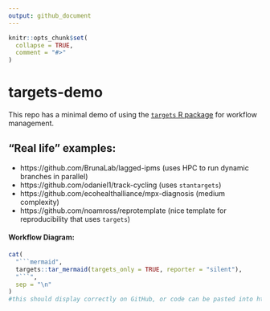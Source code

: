 ```yaml
---
output: github_document
---
```


<!-- README.md is generated from README.Rmd. Please edit that file -->

```r
knitr::opts_chunk$set(
  collapse = TRUE,
  comment = "#>"
)
```

# targets-demo

<!-- badges: start -->
<!-- badges: end -->

This repo has a minimal demo of using the [`targets` R package](https://books.ropensci.org/targets/) for workflow management.

## "Real life" examples:

- https://github.com/BrunaLab/lagged-ipms (uses HPC to run dynamic branches in parallel)
- https://github.com/odaniel1/track-cycling (uses `stantargets`)
- https://github.com/ecohealthalliance/mpx-diagnosis (medium complexity)
- https://github.com/noamross/reprotemplate (nice template for reproducibility that uses `targets`)

#### Workflow Diagram:

```r
cat(
  "```mermaid",
  targets::tar_mermaid(targets_only = TRUE, reporter = "silent"),
  "```",
  sep = "\n"
)
#this should display correctly on GitHub, or code can be pasted into https://mermaid.live
```


